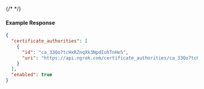 {/* <!-- Code generated for API Clients. DO NOT EDIT. --> */}

#### Example Response
```json
{
  "certificate_authorities": [
    {
      "id": "ca_33Qo7tcHxRZnqXk3NpdIuhTnHe5",
      "uri": "https://api.ngrok.com/certificate_authorities/ca_33Qo7tcHxRZnqXk3NpdIuhTnHe5"
    }
  ],
  "enabled": true
}

```